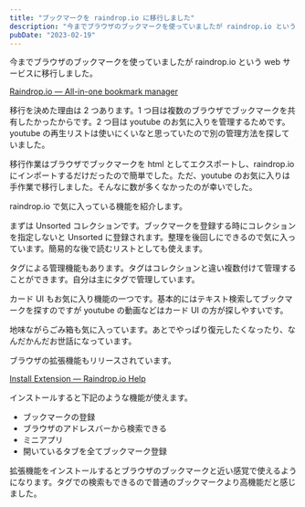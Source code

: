 ```yaml
---
title: "ブックマークを raindrop.io に移行しました"
description: "今までブラウザのブックマークを使っていましたが raindrop.io という web サービスに移行しました。"
pubDate: "2023-02-19"
---
```


今までブラウザのブックマークを使っていましたが raindrop.io という web サービスに移行しました。

<a href="https://raindrop.io/" target="_blank">
  Raindrop.io — All-in-one bookmark manager
</a>

移行を決めた理由は 2 つあります。1 つ目は複数のブラウザでブックマークを共有したかったからです。2 つ目は youtube のお気に入りを管理するためです。youtube の再生リストは使いにくいなと思っていたので別の管理方法を探していました。

移行作業はブラウザでブックマークを html としてエクスポートし、raindrop.io にインポートするだけだったので簡単でした。ただ、youtube のお気に入りは手作業で移行しました。そんなに数が多くなかったのが幸いでした。

raindrop.io で気に入っている機能を紹介します。

まずは Unsorted コレクションです。ブックマークを登録する時にコレクションを指定しないと Unsorted に登録されます。整理を後回しにできるので気に入っています。簡易的な後で読むリストとしても使えます。

タグによる管理機能もあります。タグはコレクションと違い複数付けて管理することができます。自分は主にタグで管理しています。

カード UI もお気に入り機能の一つです。基本的にはテキスト検索してブックマークを探すのですが youtube の動画などはカード UI の方が探しやすいです。

地味ながらごみ箱も気に入っています。あとでやっぱり復元したくなったり、なんだかんだお世話になっています。

ブラウザの拡張機能もリリースされています。

<a href="https://help.raindrop.io/install-extension" target="_blank">
  Install Extension ― Raindrop.io Help
</a>

インストールすると下記のような機能が使えます。

- ブックマークの登録
- ブラウザのアドレスバーから検索できる
- ミニアプリ
- 開いているタブを全てブックマーク登録

拡張機能をインストールするとブラウザのブックマークと近い感覚で使えるようになります。タグでの検索もできるので普通のブックマークより高機能だと感じました。
